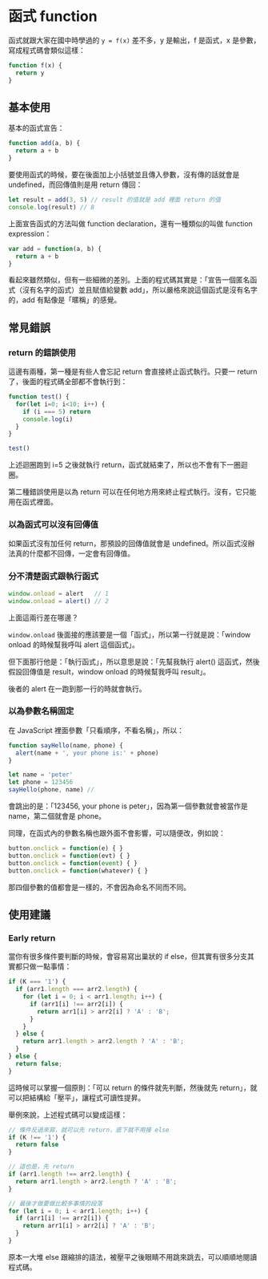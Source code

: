 # 函式 function

函式就跟大家在國中時學過的 `y = f(x)` 差不多，y 是輸出，f 是函式，x 是參數，寫成程式碼會類似這樣：

``` js
function f(x) {
  return y
}
```

## 基本使用

基本的函式宣告：

``` js
function add(a, b) {
  return a + b
}
```

要使用函式的時候，要在後面加上小括號並且傳入參數，沒有傳的話就會是 undefined，而回傳值則是用 return 傳回：

``` js
let result = add(3, 5) // result 的值就是 add 裡面 return 的值
console.log(result) // 8
```

上面宣告函式的方法叫做 function declaration，還有一種類似的叫做 function expression：

``` js
var add = function(a, b) {
  return a + b
}
```

看起來雖然類似，但有一些細微的差別。上面的程式碼其實是：「宣告一個匿名函式（沒有名字的函式）並且賦值給變數 add」，所以嚴格來說這個函式是沒有名字的，add 有點像是「暱稱」的感覺。

## 常見錯誤

### return 的錯誤使用

這邊有兩種，第一種是有些人會忘記 return 會直接終止函式執行。只要一 return 了，後面的程式碼全部都不會執行到：

``` js
function test() {
  for(let i=0; i<10; i++) {
    if (i === 5) return
    console.log(i)
  }
}

test()
```

上述迴圈跑到 i=5 之後就執行 return，函式就結束了，所以也不會有下一圈迴圈。

第二種錯誤使用是以為 return 可以在任何地方用來終止程式執行。沒有，它只能用在函式裡面。

### 以為函式可以沒有回傳值

如果函式沒有加任何 return，那預設的回傳值就會是 undefined。所以函式沒辦法真的什麼都不回傳，一定會有回傳值。

### 分不清楚函式跟執行函式

``` js
window.onload = alert   // 1
window.onload = alert() // 2
```

上面這兩行差在哪邊？

`window.onload` 後面接的應該要是一個「函式」，所以第一行就是說：「window onload 的時候幫我呼叫 alert 這個函式」。

但下面那行他是：「執行函式」，所以意思是說：「先幫我執行 alert() 這函式，然後假設回傳值是 result，window onload 的時候幫我呼叫 result」。

後者的 alert 在一跑到那一行的時就會執行。

### 以為參數名稱固定

在 JavaScript 裡面參數「只看順序，不看名稱」，所以：

``` js
function sayHello(name, phone) {
  alert(name + ', your phone is:' + phone)
}

let name = 'peter'
let phone = 123456
sayHello(phone, name) // 
```

會跳出的是：「123456, your phone is peter」，因為第一個參數就會被當作是 name，第二個就會是 phone。

同理，在函式內的參數名稱也跟外面不會影響，可以隨便改，例如說：

``` js
button.onclick = function(e) { }
button.onclick = function(evt) { }
button.onclick = function(event) { }
button.onclick = function(whatever) { }
```

那四個參數的值都會是一樣的，不會因為命名不同而不同。

## 使用建議

### Early return

當你有很多條件要判斷的時候，會容易寫出巢狀的 if else，但其實有很多分支其實都只做一點事情：

``` js
if (K === '1') {
  if (arr1.length === arr2.length) {
    for (let i = 0; i < arr1.length; i++) {
      if (arr1[i] !== arr2[i]) {
        return arr1[i] > arr2[i] ? 'A' : 'B';
      }
    }
  } else {
    return arr1.length > arr2.length ? 'A' : 'B';
  }
} else {
  return false;
}
```

這時候可以掌握一個原則：「可以 return 的條件就先判斷，然後就先 return」，就可以把結構給「壓平」，讓程式可讀性提昇。

舉例來說，上述程式碼可以變成這樣：

``` js
// 條件反過來寫，就可以先 return，底下就不用接 else
if (K !== '1') {
  return false
}

// 這也是，先 return
if (arr1.length !== arr2.length) {
  return arr1.length > arr2.length ? 'A' : 'B';
}

// 最後才做要做比較多事情的段落
for (let i = 0; i < arr1.length; i++) {
  if (arr1[i] !== arr2[i]) {
    return arr1[i] > arr2[i] ? 'A' : 'B';
  }
}
```

原本一大堆 else 跟縮排的語法，被壓平之後眼睛不用跳來跳去，可以順順地閱讀程式碼。
